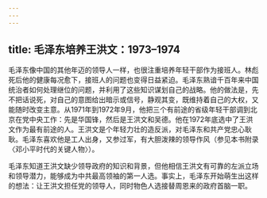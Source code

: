 ```yaml
---
---
---
```

title: 毛泽东培养王洪文：1973–1974
---



毛泽东像中国的其他年迈的领导人一样，也很注重培养年轻干部作为接班人。林彪死后他的健康每况愈下，接班人的问题也变得日益紧迫。毛泽东熟谙千百年来中国统治者如何处理继位的问题，并利用了这些知识谋划自己的战略。他的做法是，先不把话说死，对自己的意图给出暗示或信号，静观其变，既维持着自己的大权，又能随时改变主意。从1971年到1972年9月，他把三个有前途的省级年轻干部调到北京在党中央工作：先是华国锋，然后是王洪文和吴德。他在1972年底选中了王洪文作为最有前途的人。王洪文是个年轻力壮的造反派，对毛泽东和共产党忠心耿耿。毛泽东喜欢他是工人出身，又参过军，有大胆泼辣的领导作风（参见本书附录〈邓小平时代的关键人物〉）。

毛泽东知道王洪文缺少领导政府的知识和背景，但他相信王洪文有可靠的左派立场和领导潜力，能够成为中共最高领袖的第一人选。事实上，毛泽东开始萌生出这样的想法：让王洪文担任党的领导人，同时物色人选接替周恩来的政府首脑一职。
